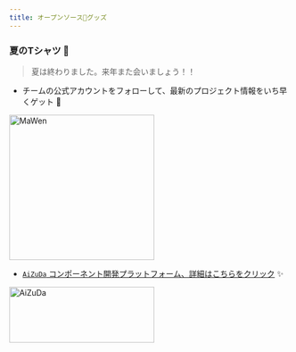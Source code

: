 ```yaml
---
title: オープンソース🎁グッズ
---
```


### 夏のTシャツ 👕

> 夏は終わりました。来年また会いましょう！！

- チームの公式アカウントをフォローして、最新のプロジェクト情報をいち早くゲット 🎉
<p class="demo">
    <img src="https://foruda.gitee.com/images/1726792914821169815/cd12efc3_12260.png" width="260" height="260" alt="MaWen"/>
</p>

- <a href="https://aizuda.com?from=mp" target="_blank">`AiZuDa` コンポーネント開発プラットフォーム、詳細はこちらをクリック</a> ✨

<p class="demo">
    <a href="https://aizuda.com?from=mp" target="_blank">
        <img src="/images/content/azd01.png" width="260" height="100" alt="AiZuDa"/>
    </a>
</p>
